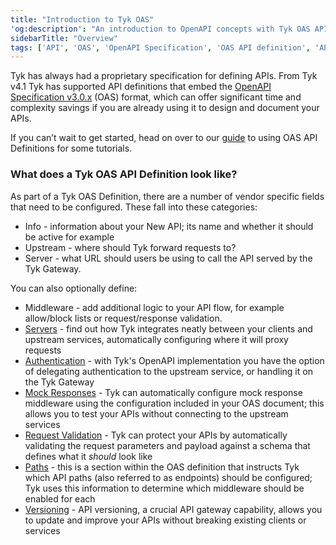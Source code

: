 ```yaml
---
title: "Introduction to Tyk OAS"
'og:description': "An introduction to OpenAPI concepts with Tyk OAS APIs"
sidebarTitle: "Overview"
tags: ['API', 'OAS', 'OpenAPI Specification', 'OAS API definition', 'API definition', 'Tyk OAS', 'Tyk OAS API', 'Concepts', 'Introduction']
---
```


Tyk has always had a proprietary specification for defining APIs. From Tyk v4.1 Tyk has supported API definitions that embed the [OpenAPI Specification v3.0.x](https://spec.openapis.org/oas/v3.0.3) (OAS) format, which can offer significant time and complexity savings if you are already using it to design and document your APIs.

If you can’t wait to get started, head on over to our [guide](/getting-started/key-concepts/high-level-concepts) to using OAS API Definitions for some tutorials.

### What does a Tyk OAS API Definition look like?

As part of a Tyk OAS Definition, there are a number of vendor specific fields that need to be configured. These fall into these categories:

- Info - information about your New API; its name and whether it should be active for example
- Upstream - where should Tyk forward requests to?
- Server - what URL should users be using to call the API served by the Tyk Gateway.

You can also optionally define:

- Middleware - add additional logic to your API flow, for example allow/block lists or request/response validation.
- [Servers](/getting-started/key-concepts/servers) - find out how Tyk integrates neatly between your clients and upstream services, automatically configuring where it will proxy requests
- [Authentication](/getting-started/key-concepts/authentication) - with Tyk's OpenAPI implementation you have the option of delegating authentication to the upstream service, or handling it on the Tyk Gateway
- [Mock Responses](/product-stack/tyk-gateway/middleware/mock-response-middleware) - Tyk can automatically configure mock response middleware using the configuration included in your OAS document; this allows you to test your APIs without connecting to the upstream services
- [Request Validation](/product-stack/tyk-gateway/middleware/validate-request-middleware)  - Tyk can protect your APIs by automatically validating the request parameters and payload against a schema that defines what it *should* look like
- [Paths](/getting-started/key-concepts/paths) - this is a section within the OAS definition that instructs Tyk which API paths (also referred to as endpoints) should be configured; Tyk uses this information to determine which middleware should be enabled for each
- [Versioning](/getting-started/key-concepts/oas-versioning) - API versioning, a crucial API gateway capability, allows you to update and improve your APIs without breaking existing clients or services
